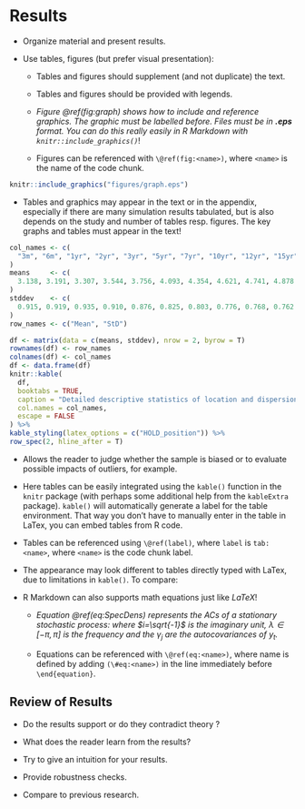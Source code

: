 # Results

* Organize material and present results.

* Use tables, figures (but prefer visual presentation):

  + Tables and figures should supplement (and not duplicate) the text.

  + Tables and figures should be provided with legends.

  + _Figure \@ref(fig:graph) shows how to include and reference graphics.
    The graphic must be labelled before. Files must be in __.eps__ format. You
    can do this really easily in R Markdown with `knitr::include_graphics()`_!

  + Figures can be referenced with `\@ref(fig:<name>)`, where `<name>` is the
    name of the code chunk.

```r
knitr::include_graphics("figures/graph.eps")
```
  + Tables and graphics may appear in the text or in the appendix, especially if
  there are many simulation results tabulated, but is also depends on the study
  and number of tables resp. figures. The key graphs and tables must appear in
  the text!

```r
col_names <- c(
  "3m", "6m", "1yr", "2yr", "3yr", "5yr", "7yr", "10yr", "12yr", "15yr"
)
means     <- c(
  3.138, 3.191, 3.307, 3.544, 3.756, 4.093, 4.354, 4.621, 4.741, 4.878
)
stddev    <- c(
  0.915, 0.919, 0.935, 0.910, 0.876, 0.825, 0.803, 0.776, 0.768, 0.762
)
row_names <- c("Mean", "StD")

df <- matrix(data = c(means, stddev), nrow = 2, byrow = T)
rownames(df) <- row_names
colnames(df) <- col_names
df <- data.frame(df)
knitr::kable(
  df,
  booktabs = TRUE,
  caption = "Detailed descriptive statistics of location and dispersion for 2100 observed swap rates for the period from February 15, 1999 to March 2, 2007. Swap rates measured as 3.12 (instead of 0.0312).",
  col.names = col_names, 
  escape = FALSE
) %>%
kable_styling(latex_options = c("HOLD_position")) %>%
row_spec(2, hline_after = T)
```

* Allows the reader to judge whether the sample is biased or to evaluate 
  possible impacts of outliers, for example.

* Here tables can be easily integrated using the `kable()` function in the
  `knitr` package (with perhaps some additional help from the `kableExtra`
  package). `kable()` will automatically generate a label for the table
  environment. That way you don't have to manually enter in the table in LaTex,
  you can embed tables from R code. 

* Tables can be referenced using `\@ref(label)`, where `label` is `tab:<name>`,
  where `<name>` is the code chunk label.

* The appearance may look different to tables directly typed with LaTex, due to
  limitations in `kable()`. To compare:
    \begin{table}[ht]

    \begin{center}
        {\footnotesize
        \begin{tabular}{l|cccccccccc}
            \hline \hline
                      & 3m    & 6m    & 1yr   & 2yr   & 3yr   & 5yr   & 7yr   & 10yr  & 12yr  & 15yr   \\
            \hline
                Mean   & 3.138 & 3.191 & 3.307 & 3.544 & 3.756 & 4.093 & 4.354 & 4.621 & 4.741 & 4.878  \\
                StD    & 0.915 & 0.919 & 0.935 & 0.910 & 0.876 & 0.825 & 0.803 & 0.776 & 0.768 & 0.762  \\
            \hline \hline
        \end{tabular}}
    \end{center}
    \caption{This table was handwritten with LaTeX.}
    \label{tab:table2}
    \end{table}

* R Markdown can also supports math equations just like _LaTeX_!

  + _Equation \@ref(eq:SpecDens) represents the ACs of a stationary
    stochastic process:_
    \begin{equation}
            f_y(\lambda) = (2\pi)^{-1} \sum_{j=-\infty}^{\infty}
                           \gamma_j e^{-i\lambda j}
                         =(2\pi)^{-1}\left(\gamma_0 + 2 \sum_{j=1}^{\infty}
        \gamma_j \cos(\lambda j)\right)
                                       (\#eq:SpecDens)
    \end{equation}
    _where $i=\sqrt{-1}$ is the imaginary unit, $\lambda \in [-\pi, \pi]$ is the
    frequency and the $\gamma_j$ are the autocovariances of $y_t$._

  + Equations can be referenced with `\@ref(eq:<name>)`, where name is defined
    by adding `(\#eq:<name>)` in the line immediately before `\end{equation}`.

## Review of Results

*  Do the results support or do they contradict theory ?

*  What does the reader learn from the results?

*  Try to give an intuition for your results.

*  Provide robustness checks.

*  Compare to previous research.
